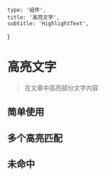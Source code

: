     type: '组件',
    title: '高亮文字',
    subtitle: 'HighlightText',
}

# 高亮文字

> 在文章中高亮部分文字内容


## 简单使用

<Snapshot path="highlight-text/examples/default" lang="tsx" />

## 多个高亮匹配

<Snapshot path="highlight-text/examples/multiple" lang="tsx" />

## 未命中

<Snapshot path="highlight-text/examples/no-hit" lang="tsx" />


<MBox text={api} />
